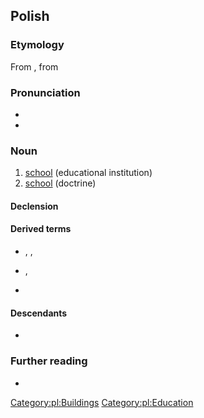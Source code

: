 {{also|szkołą}}
==Polish==
{{wikipedia|dab=szkoła|lang=pl|szkoła (oświata)}}

===Etymology===
From {{etyl|la|pl}} {{m|la|schola}}, from {{etyl|grc|pl}} {{m|grc|σχολή}}

===Pronunciation===
* {{pl-IPA}}
* {{audio|Pl-szkoła.ogg|audio|lang=pl}}

===Noun===
{{pl-noun|f|dim=szkółka}}

# [[school]] (educational institution)
# [[school]] (doctrine)

====Declension====
{{pl-decl-noun-f|szko|ł|genp=szkół}}

====Derived terms====
* {{qualifier|verbs}} {{l|pl|szkolić}}, {{l|pl|wyszkolić}}, {{l|pl|przeszkolić}}
* {{qualifier|nouns}} {{l|pl|szkolnictwo}}, {{l|pl|szkolenie}}
* {{qualifier|adjectives}} {{l|pl|szkolny}}

====Descendants====
* {{desctree|bor=1|ru|школа}}

===Further reading===
* {{R:PWN}}

[[Category:pl:Buildings]]
[[Category:pl:Education]]